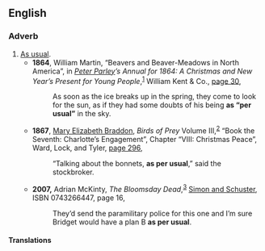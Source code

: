 ==English==

===Adverb===
{{head|en|adverb}}

# [[as usual|As usual]].
#* '''1864''', William Martin, “Beavers and Beaver-Meadows in North America”, in ''[[w:Peter Parley|Peter Parley]]’s Annual for 1864: A Christmas and New Year’s Present for Young People'',<sup>[http://books.google.com/books?id=siIGAAAAQAAJ]</sup> William Kent &amp; Co., [http://books.google.com/books?id=siIGAAAAQAAJ&amp;pg=PA30&amp;dq=%22as+per+usual%22 page 30],
#*: As soon as the ice breaks up in the spring, they come to look for the sun, as if they had some doubts of his being '''as “per usual”''' <!-- [sic] quotation marks --> in the sky.
#* '''1867''', [[w:Mary Elizabeth Braddon|Mary Elizabeth Braddon]], ''Birds of Prey'' Volume III,<sup>[http://books.google.com/books?id=f-ABAAAAQAAJ]</sup> “Book the Seventh: Charlotte’s Engagement”, Chapter “VIII: Christmas Peace”, Ward, Lock, and Tyler, [http://books.google.com/books?id=f-ABAAAAQAAJ&amp;pg=PA296&amp;dq=%22as+per+usual%22 page 296],
#*: “Talking about the bonnets, '''as per usual''',” said the stockbroker.
#* '''2007,''' Adrian McKinty, ''The Bloomsday Dead'',<sup>[http://books.google.com/books?id=cs08rJjFLNQC]</sup> [[w:Simon & Schuster|Simon and Schuster]], ISBN 0743266447, page 16,
#*: They’d send the paramilitary police for this one and I’m sure Bridget would have a plan B '''as per usual'''.

====Translations====
{{trans-see|as usual}}